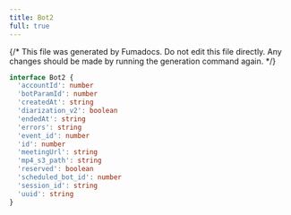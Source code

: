 ```yaml
---
title: Bot2
full: true
---
```


{/* This file was generated by Fumadocs. Do not edit this file directly. Any changes should be made by running the generation command again. */}



```typescript
interface Bot2 {
  'accountId': number
  'botParamId': number
  'createdAt': string
  'diarization_v2': boolean
  'endedAt': string
  'errors': string
  'event_id': number
  'id': number
  'meetingUrl': string
  'mp4_s3_path': string
  'reserved': boolean
  'scheduled_bot_id': number
  'session_id': string
  'uuid': string
}
```
